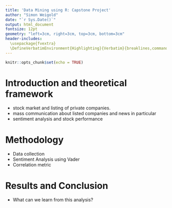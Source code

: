 ```yaml
---
title: 'Data Mining using R: Capstone Project'
author: "Simon Weigold"
date: "`r Sys.Date()`"
output: html_document
fontsize: 12pt
geometry: "left=3cm, right=3cm, top=3cm, bottom=3cm"
header-includes:
  \usepackage{fvextra}
  \DefineVerbatimEnvironment{Highlighting}{Verbatim}{breaklines,commandchars=\\\{\}}
---
```


```r
knitr::opts_chunk$set(echo = TRUE)
```

# Introduction and theoretical framework

- stock market and listing of private companies.
- mass communication about listed companies and news in particular
- sentiment analysis and stock performance

# Methodology

- Data collection
- Sentiment Analysis using Vader
- Correlation metric

# Results and Conclusion

- What can we learn from this analysis?


